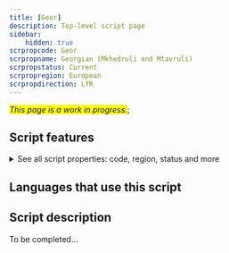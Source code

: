 ```yaml
---
title: [Geor]
description: Top-level script page
sidebar:
    hidden: true
scrpropcode: Geor
scrpropname: Georgian (Mkhedruli and Mtavruli)
scrpropstatus: Current
scrpropregion: European
scrpropdirection: LTR
---
```


<span style='background-color:yellow'>_This page is a work in progress._</span>;


## Script features

<details>
<summary> See all script properties: code, region, status and more</summary>
<ScriptInfo />
</details>

## Languages that use this script

<WsList script='Geor' wsMax='5' />

## Script description

To be completed...

